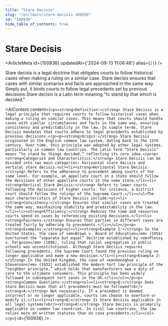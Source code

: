 ```yaml
---
title: "Stare Decisis"
slug: "/en/learn/stare-decisis-100936"
id: "100936"
hide_table_of_contents: true
---
```



# Stare Decisis

<ArticleMeta id={100936} updatedAt={'2024-09-13 11:06:48'} alias={`[]`} />
<div className='border-solid border-b border-t-0 my-4 border-[var(--ifm-color-gray-300)]' />

Stare decisis is a legal doctrine that obligates courts to follow historical cases when making a ruling on a similar case. Stare decisis ensures that cases with similar scenarios and facts are approached in the same way. Simply put, it binds courts to follow legal precedents set by previous decisions.Stare decisis is a Latin term meaning "to stand by that which is decided."

<AIContent content={`<p><strong>Definition:</strong> Stare Decisis is a legal principle that requires courts to follow historical cases when making a ruling on similar cases. This means that courts should handle cases with similar circumstances and facts in the same way, ensuring consistency and predictability in the law. In simple terms, Stare Decisis mandates that courts adhere to legal precedents established by previous decisions.</p><p><strong>Origin:</strong> Stare Decisis originated in the English common law system, dating back to the 12th century. Over time, this principle was adopted by other legal systems, particularly in common law countries. The Latin term “Stare Decisis” means “to stand by things decided,” reflecting its core idea.</p><p><strong>Categories and Characteristics:</strong> Stare Decisis can be divided into two main categories: horizontal stare decisis and vertical stare decisis.<ul><li><strong>Horizontal Stare Decisis:</strong> Refers to the adherence to precedent among courts of the same level. For example, an appellate court in a state should follow the decisions of other appellate courts in the same state.</li><li><strong>Vertical Stare Decisis:</strong> Refers to lower courts following the decisions of higher courts. For instance, a district court should follow the rulings of the Supreme Court.</li></ul>The main characteristics of Stare Decisis include:<ul><li><strong>Consistency:</strong> Ensures that similar cases are treated the same way, maintaining stability and predictability in the law.</li><li><strong>Efficiency:</strong> Reduces the time and resources courts spend on cases by referencing existing decisions.</li><li><strong>Fairness:</strong> Ensures that parties in different cases are treated fairly by adhering to precedents.</li></ul></p><p><strong>Examples:</strong><ul><li><strong>Example 1:</strong> In the United States, the case of <em>Brown v. Board of Education</em> (1954) overturned the “separate but equal” doctrine established by <em>Plessy v. Ferguson</em> (1896), ruling that racial segregation in public schools was unconstitutional. Although Stare Decisis requires following precedents, the Supreme Court found the previous ruling no longer applicable and made a new decision.</li><li><strong>Example 2:</strong> In the United Kingdom, the case of <em>Donoghue v. Stevenson</em> (1932) established the modern tort law principle of the “neighbor principle,” which holds that manufacturers owe a duty of care to the ultimate consumers. This principle has been widely followed in subsequent tort cases in the UK.</li></ul></p><p><strong>Common Questions:</strong><ul><li><strong>Q:</strong> Does Stare Decisis mean that all precedents must be followed?<br/><strong>A:</strong> Not necessarily. If a precedent is deemed incorrect or no longer applicable, courts can choose to overturn or modify it.</li><li><strong>Q:</strong> Is Stare Decisis applicable in all legal systems?<br/><strong>A:</strong> Stare Decisis is primarily applicable in common law countries. In civil law countries, the law relies more on written statutes than on case precedents.</li></ul></p>`} id={100936} />
